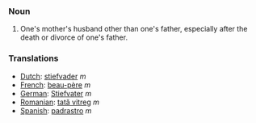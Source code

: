 ===Noun===
#One's mother's husband other than one's father, especially after the death or divorce of one's father.

===Translations===
*[[Dutch]]: [[stiefvader]] ''m''
*[[French]]: [[beau-père]] ''m''
*[[German]]: [[Stiefvater]] ''m''
*[[Romanian]]: [[tată vitreg]] ''m''
*[[Spanish]]: [[padrastro]] ''m''